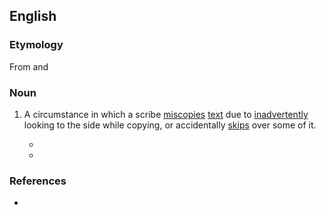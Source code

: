 ==English==

===Etymology===
From {{der|en|grc|παρά||beside}} and {{m|grc|βλέπω||to look at}}

===Noun===
{{en-noun|~|parablepses}}

# {{lb|en|paleography}} A circumstance in which a scribe [[miscopies]] [[text]] due to [[inadvertently]] looking to the side while copying, or accidentally [[skips]] over some of it.
#* {{quote-book|year=1978|title=Congress Volume  |author=International Organization for the Study of the Old Testament |page=400 |ISBN=9004058354 |passage=So too '''parablepses''' due to homoioteleuton in the Greek text are irrelevant for the Hebrew text.  }}
#* {{quote-book|year=2009|title=The Impact of Unit Delimitation on Exegesis  |author=Raymond De Hoop, ‎Marjo Christina Annette Korpel, ‎& Stanley E. Porter  |page=35 |ISBN=9004171622 |passage= Vertical '''parablebsis''' does not fit either, since it should be in the range of several lines (two or three lines).}}

===References===
* {{cite-book|last=Ehrman|first=Bart D.|year=2005|title=Misquoting Jesus: The Story Behind Who Changed the Bible and Why|publisher=HarperCollins|location=New York, NY|isbn=0-06-073817-0}}